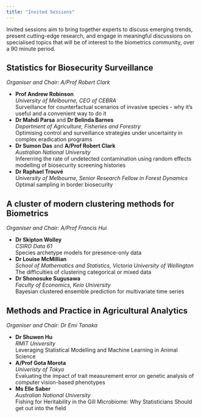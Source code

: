 ```yaml
---
title: "Invited Sessions"
---
```


Invited sessions aim to bring together experts to discuss emerging trends, present cutting-edge research, and engage in meaningful discussions on specialised topics that will be of interest to the biometrics community, over a 90 minute period. 

## Statistics for Biosecurity Surveillance

_Organiser and Chair: A/Prof Robert Clark_

- **Prof Andrew Robinson**<br>_University of Melbourne, CEO of CEBRA_<br> Surveillance for counterfactual scenarios of invasive species - why it's useful and a convenient  way to do it
- **Dr Mahdi Parsa** and **Dr Belinda Barnes**<Br>_Department of Agriculture, Fisheries and Forestry_<br>Optimising control and surveillance strategies under uncertainty in complex eradication programs
- **Dr Sumon Das** and **A/Prof Robert Clark**<br>_Australian National University_<br>Infererring the rate of undetected contamination using random effects modelling of biosecurity screening histories
- **Dr Raphael Trouvé**<br>_University of Melbourne, Senior Research Fellow in Forest Dynamics_<br>Optimal sampling in border biosecurity


## A cluster of modern clustering methods for Biometrics

_Organiser and Chair: A/Prof Francis Hui_

- **Dr Skipton Wolley**<br>_CSIRO Data 61_<br>Species archetype models for presence-only data 
- **Dr Louise McMillian**<br>_School of Mathematics and Statistics, Victoria University of Wellington_<br>The difficulties of clustering categorical or mixed data
- **Dr Shonosuke Sugusawa**<br>_Faculty of Economics, Keio University_<br>Bayesian clustered ensemble prediction for multivariate time series

## Methods and Practice in Agricultural Analytics

_Organiser and Chair: Dr Emi Tanaka_

- **Dr Shuwen Hu**<br>_RMIT University_<br>Leveraging Statistical Modelling and Machine Learning in Animal Science
- **A/Prof Gota Morota**<br>_Univeristy of Tokyo_<br>Evaluating the impact of trait measurement error on genetic analysis of computer vision-based phenotypes
- **Ms Elle Saber**<br>_Australian National University_<br>Fishing for Heritability in the Gill Microbiome: Why Statisticians Should get out into the field

